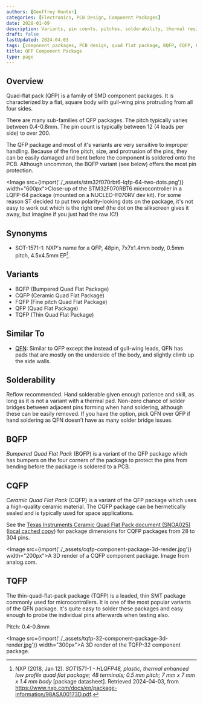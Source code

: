```yaml
---
authors: [Geoffrey Hunter]
categories: [Electronics, PCB Design, Component Packages]
date: 2020-01-09
description: Variants, pin counts, pitches, solderability, thermal resistances, dimensions, land patterns, 3D models and more info for the QFP component package.
draft: false
lastUpdated: 2024-04-03
tags: [component packages, PCB design, quad flat package, BQFP, CQFP, FQFP, QFP, TQFP, SOT-1571-1]
title: QFP Component Package
type: page
---
```



## Overview

Quad-flat pack (QFP) is a family of SMD component packages. It is characterized by a flat, square body with gull-wing pins protruding from all four sides.

There are many sub-families of QFP packages. The pitch typically varies between 0.4-0.8mm. The pin count is typically between 12 (4 leads per side) to over 200.

The QFP package and most of it's variants are very sensitive to improper handling. Because of the fine pitch, size, and protrusion of the pins, they can be easily damaged and bent before the component is soldered onto the PCB. Although uncommon, the BQFP variant (see below) offers the most pin protection.

<Image src={import('./_assets/stm32f070rbt6-lqfp-64-two-dots.png')} width="600px">Close-up of the STM32F070RBT6 microcontroller in a LQFP-64 package (mounted on a NUCLEO-F070RV dev kit). For some reason ST decided to put two polarity-looking dots on the package, it's not easy to work out which is the right one! (the dot on the silkscreen gives it away, but imagine if you just had the raw IC!)</Image>

## Synonyms

* SOT-1571-1: NXP's name for a QFP, 48pin, 7x7x1.4mm body, 0.5mm pitch, 4.5x4.5mm EP[^nxp-sot1571-1-ds].

## Variants

* BQFP (Bumpered Quad Flat Package)
* CQFP (Ceramic Quad Flat Package)
* FQFP (Fine pitch Quad Flat Package)
* QFP (Quad Flat Package)
* TQFP (Thin Quad Flat Package)

## Similar To

* [QFN](../qfn-component-package): Similar to QFP except the instead of gull-wing leads, QFN has pads that are mostly on the underside of the body, and slightly climb up the side walls. 

## Solderability

Reflow recommended. Hand solderable given enough patience and skill, as long as it is not a variant with a thermal pad. Non-zero chance of solder bridges between adjacent pins forming when hand soldering, although these can be easily removed. If you have the option, pick QFN over QFP if hand soldering as QFN doesn’t have as many solder bridge issues.

## BQFP

_Bumpered Quad Flat Pack_ (BQFP) is a variant of the QFP package which has bumpers on the four corners of the package to protect the pins from bending before the package is soldered to a PCB.

## CQFP

_Ceramic Quad Flat Pack_ (CQFP) is a variant of the QFP package which uses a high-quality ceramic material. The CQFP package can be hermetically sealed and is typically used for space applications.

See the [Texas Instruments Ceramic Quad Flat Pack document (SNOA025)](http://www.ti.com/lit/an/snoa025/snoa025.pdf) ([local cached copy](_assets/snoa025-ti-instruments-cqfp-dimensions.pdf)) for package dimensions for CQFP packages from 28 to 304 pins.

<Image src={import('./_assets/cqfp-component-package-3d-render.jpg')} width="200px">A 3D render of a CQFP component package. Image from analog.com.</Image>

## TQFP

The thin-quad-flat-pack package (TQFP) is a leaded, thin SMT package commonly used for microcontrollers. It is one of the most popular variants of the QFN package. It's quite easy to solder these packages and easy enough to probe the individual pins afterwards when testing also.

Pitch: 0.4-0.8mm

<Image src={import('./_assets/tqfp-32-component-package-3d-render.jpg')} width="300px">A 3D render of the TQFP-32 component package.</Image>

[^nxp-sot1571-1-ds]: NXP (2018, Jan 12). _SOT1571-1 - HLQFP48, plastic, thermal enhanced low profile quad flat package; 48 terminals; 0.5 mm pitch; 7 mm x 7 mm x 1.4 mm body_ [package datasheet]. Retrieved 2024-04-03, from https://www.nxp.com/docs/en/package-information/98ASA00173D.pdf.
